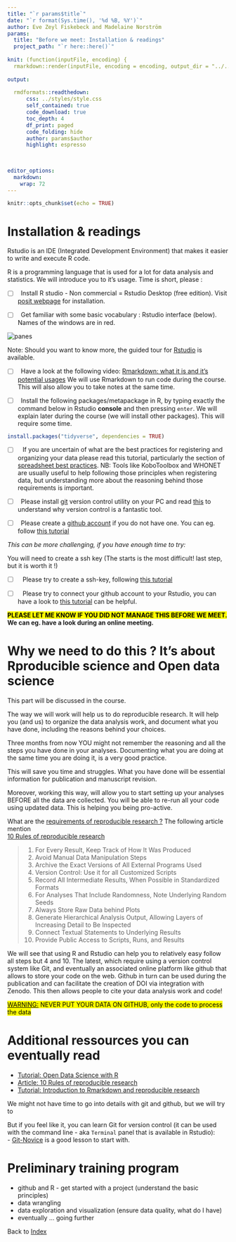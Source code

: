 ---
title: "`r params$title`"
date: "`r format(Sys.time(), '%d %B, %Y')`"
author: Eve Zeyl Fiskebeck and Madelaine Norström
params:
  title: "Before we meet: Installation & readings" 
  project_path: "`r here::here()`"
  
knit: (function(inputFile, encoding) {
  rmarkdown::render(inputFile, encoding = encoding, output_dir = "../../docs") })
  
output: 
  
  rmdformats::readthedown:
      css: ../styles/style.css
      self_contained: true
      code_download: true
      toc_depth: 4
      df_print: paged
      code_folding: hide
      author: params$author
      highlight: espresso
      

  
editor_options: 
  markdown: 
    wrap: 72
---

```{r setup, include=FALSE}
knitr::opts_chunk$set(echo = TRUE)
```

# Installation & readings

Rstudio is an IDE (Integrated Development Environment) that makes it
easier to write and execute R code.

R is a programming language that is used for a lot for data analysis and
statistics. We will introduce you to it's usage. Time is short, please :

-   [ ]  Install R studio - Non commercial = Rstudio Desktop (free
    edition). Visit [posit
    webpage](https://posit.co/download/rstudio-desktop/) for
    installation.

-   [ ]  Get familiar with some basic vocabulary : Rstudio interface
    (below). Names of the windows are in red.

<img src="https://docs.posit.co/ide/user/ide/guide/ui/images/rstudio-panes-labeled.jpeg" alt="panes" class=".img1"/>

Note: Should you want to know more, the guided tour for
[Rstudio](https://docs.posit.co/ide/user/) is available.

-   [ ]  Have a look at the following video: [Rmarkdown: what it is and
    it's potential
    usages](https://rmarkdown.rstudio.com/authoring_quick_tour.html) We
    will use Rmarkdown to run code during the course. This will also
    allow you to take notes at the same time.
    
-   [ ]  Install the following packages/metapackage in R, by typing exactly the 
command below in Rstudio **console** and then pressing `enter`. We will explain later
during the course (we will install other packages). This will require some time.


```{r show code - do not run, echo=TRUE,  eval = FALSE, class.source = "fold-show"}
install.packages("tidyverse", dependencies = TRUE)
```


    
- [ ]   If you are uncertain of what are the best practices for registering and organizing 
your data please read this tutorial, particularly the section of 
[spreadsheet best practices](https://ucdavisdatalab.github.io/workshop_keeping_data_tidy/#content).
NB: Tools like KoboToolbox and WHONET are usually useful to help following those principles
when registering data, but understanding more about the reasoning behind those requirements
is important.  

- [ ]  Please install [git](https://git-scm.com/downloads/win) version control 
utility on your PC and read [this](https://swcarpentry.github.io/git-novice/01-basics.html) 
to understand why version control is a fantastic tool.

- [ ]  Please create a [github account](https://github.com/) if you do not have 
one. You can eg. follow 
[this tutorial](https://swcarpentry.github.io/git-novice/#creating-a-github-account)


_This can be more challenging, if you have enough time to try:_ 

You will need to create a ssh key (The starts is the most difficult! last step, 
but it is worth it !)

- [ ]   Please try to create a ssh-key, following
[this tutorial](https://docs.github.com/en/authentication/connecting-to-github-with-ssh/adding-a-new-ssh-key-to-your-github-account)


- [ ]   Please try to connect your github account to your Rstudio, 
you can have a look to [this tutorial](https://happygitwithr.com/rstudio-git-github) 
can be helpful.

**<mark><b>PLEASE LET ME KNOW IF YOU DID NOT MANAGE THIS BEFORE WE MEET.</b></mark>
We can eg. have a look during an online meeting.**


# Why we need to do this ? It's about Rproducible science and Open data science
This part will be discussed in the course. 

The way we will work will help us to do reproducible research. It will 
help you (and us) to organize the data analysis work, and document what you 
have done, including the reasons behind your choices.

Three months from now YOU might not remember the reasoning and all the 
steps you have done in your analyses. Documenting what you are doing at the 
same time you are doing it, is a very good practice. 

This will save you time and struggles. What you have done will be essential information
for publication and manuscript revision. 

<!-- lab journal to data journal-->

Moreover, working this way, will allow you to start setting up your analyses 
BEFORE all the data are collected. You will be able to re-run all your code
using updated data. This is helping you being pro-active. 

What are the <u>requirements of reproducible research ?</u> 
The following article mention  
[10 Rules of reproducible research](https://journals.plos.org/ploscompbiol/article?id=10.1371/journal.pcbi.1003285)

> 1. For Every Result, Keep Track of How It Was Produced
> 2. Avoid Manual Data Manipulation Steps
> 3. Archive the Exact Versions of All External Programs Used
> 4. Version Control: Use it for all Customized Scripts
> 5. Record All Intermediate Results, When Possible in Standardized Formats
> 6. For Analyses That Include Randomness, Note Underlying Random Seeds
> 7. Always Store Raw Data behind Plots
> 8. Generate Hierarchical Analysis Output, Allowing Layers of Increasing Detail to Be Inspected
> 9. Connect Textual Statements to Underlying Results
> 10. Provide Public Access to Scripts, Runs, and Results

We will see that using R and Rstudio can help you to relatively easy follow all 
steps but 4 and 10. The latest, which require using a version control system 
like Git, and eventually an associated online platform like github that allows 
to store your code on the web. Github in turn can be used during the 
publication and can facilitate the creation of DOI via integration with Zenodo. 
This then allows people to cite your data analysis work and code!

<mark><u>WARNING:</u>
NEVER PUT YOUR DATA ON GITHUB, only the code to process the data 
</mark>


# Additional ressources you can eventually read


- [Tutorial: Open Data Science with R](https://carpentries-incubator.github.io/open-science-with-r/)
- [Article: 10 Rules of reproducible research](https://journals.plos.org/ploscompbiol/article?id=10.1371/journal.pcbi.1003285)
- [Tutorial: Introduction to Rmarkdown and reproducible research](https://m-clark.github.io/Introduction-to-Rmarkdown/)


We might not have time to go into details with git and github, but we will try to


But if you feel like it, you can learn Git for version control (it can be used with 
the command line - aka `Terminal` panel that is available in Rstudio):  
- [Git-Novice](https://swcarpentry.github.io/git-novice/) is a good lesson to start with.


# Preliminary training program 

- github and R - get started with a project (understand the basic principles)
- data wrangling
- data exploration and visualization (ensure data quality, what do I have)
- eventually ... going further


Back to [Index](index.html)